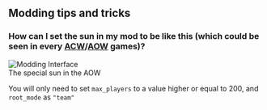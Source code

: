 ## Modding tips and tricks
### How can I set the sun in my mod to be like this (which could be seen in every [ACW](https://starblast.fandom.com/wiki/Alpha_Centauri_Wars)/[AOW](https://starblast.fandom.com/wiki/Alpha_Orionis_Wars) games)?

<div style={{ textAlign: "center" }}>
  <img 
    src="https://raw.githubusercontent.com/pmgl/starblast-modding/refs/heads/master/resource_img/aow_sun.png" 
    alt="Modding Interface"
    style={{ borderRadius: "35px", maxWidth: "100%" }}
  />
  <figcaption style={{ marginTop: "10px", fontStyle: "italic", color: "#555" }}>
    The special sun in the AOW
  </figcaption>
</div>

You will only need to set `max_players` to a value higher or equal to 200, and `root_mode` as `"team"`
